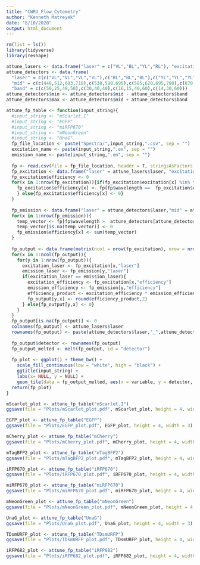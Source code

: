 ```yaml
---
title: "CWRU_Flow_Cytometry"
author: "Kenneth Matreyek"
date: "8/10/2020"
output: html_document
---
```


```r
rm(list = ls())
library(tidyverse)
library(reshape)

attune_lasers <- data.frame("laser" = c("VL","BL","YL","RL"), "excitation" = c(405,488,561,638))
attune_detectors <- data.frame(
  "laser" = c(c("VL","VL","VL","VL"),c("BL","BL","BL"),c("YL","YL","YL","YL"),c("RL","RL","RL")),
  "mid" = c(c(440,512,603,710),c(530,590,695),c(585,620,695,780),c(670,720,780)),
  "band" = c(c(50,25,48,50),c(30,40,40),c(16,15,40,60),c(14,30,60)))
attune_detectors$min <- attune_detectors$mid - attune_detectors$band
attune_detectors$max <- attune_detectors$mid + attune_detectors$band
```

```r
attune_fp_table <- function(input_string){
  #input_string <- "mScarlet.I"
  #input_string <- "EGFP"
  #input_string <- "miRFP670"
  #input_string <- "mNeonGreen"
  #input_string <- "UnaG"
  fp_file_location <- paste("Spectra/",input_string,".csv", sep = "")
  excitation_name <- paste(input_string,".ex", sep = "")
  emission_name <- paste(input_string,".em", sep = "")
  
  fp <- read.csv(file = fp_file_location, header = T, stringsAsFactors = F)
  fp_excitation <- data.frame("laser" = attune_lasers$laser, "excitation" = attune_lasers$excitation)
  fp_excitation$efficiency <- 0
  for(x in 1:nrow(fp_excitation)){if(fp_excitation$excitation[x] %in% fp$wavelength){
    fp_excitation$efficiency[x] <- fp[fp$wavelength ==  fp_excitation$excitation[x],excitation_name]
    } else{fp_excitation$efficiency[x] <- 0}
  }
  
  fp_emission <- data.frame("laser" = attune_detectors$laser,"mid" = attune_detectors$mid)
  for(x in 1:nrow(fp_emission)){
    temp_vector <- fp[fp$wavelength >  attune_detectors[attune_detectors$mid == fp_emission$mid[x],"min"] & fp$wavelength < attune_detectors[attune_detectors$mid == fp_emission$mid[x],"max"],emission_name]
    temp_vector[is.na(temp_vector)] <- 0
    fp_emission$efficiency[x] <- sum(temp_vector)
  }
  
  fp_output <- data.frame(matrix(ncol = nrow(fp_excitation), nrow = nrow(fp_emission)))
  for(x in 1:ncol(fp_output)){
    for(y in 1:nrow(fp_output)){
      excitation_laser <- fp_excitation[x,"laser"]
      emission_laser <- fp_emission[y,"laser"]
      if(excitation_laser == emission_laser){
        excitation_efficiency <- fp_excitation[x,"efficiency"]
        emission_efficiency <- fp_emission[y,"efficiency"]
        efficiency_product <- excitation_efficiency * emission_efficiency
        fp_output[y,x] <- round(efficiency_product,2)
      } else{fp_output[y,x] <- 0}
    }
  }
  fp_output[is.na(fp_output)] <- 0
  colnames(fp_output) <- attune_lasers$laser
  rownames(fp_output) <- paste(attune_detectors$laser,"_",attune_detectors$mid,"/",attune_detectors$band,sep="")
  
  fp_output$detector <- rownames(fp_output)
  fp_output_melted <- melt(fp_output, id = "detector")
  
  fp_plot <- ggplot() + theme_bw() + 
    scale_fill_continuous(low = "white", high = "black") +
    ggtitle(input_string) +
    labs(x= NULL, y = NULL) +
    geom_tile(data = fp_output_melted, aes(x = variable, y = detector, fill = value))
  return(fp_plot)
}
```

```r
mScarlet_plot <- attune_fp_table("mScarlet.I")
ggsave(file = "Plots/mScarlet_plot.pdf", mScarlet_plot, height = 4, width = 3)

EGFP_plot <- attune_fp_table("EGFP")
ggsave(file = "Plots/EGFP_plot.pdf", EGFP_plot, height = 4, width = 3)

mCherry_plot <- attune_fp_table("mCherry")
ggsave(file = "Plots/mCherry_plot.pdf", mCherry_plot, height = 4, width = 3)

mTagBFP2_plot <- attune_fp_table("mTagBFP2")
ggsave(file = "Plots/mTagBFP2_plot.pdf", mTagBFP2_plot, height = 4, width = 3)

iRFP670_plot <- attune_fp_table("iRFP670")
ggsave(file = "Plots/iRFP670_plot.pdf", iRFP670_plot, height = 4, width = 3)

miRFP670_plot <- attune_fp_table("miRFP670")
ggsave(file = "Plots/miRFP670_plot.pdf", miRFP670_plot, height = 4, width = 3)

mNeonGreen_plot <- attune_fp_table("mNeonGreen")
ggsave(file = "Plots/mNeonGreen_plot.pdf", mNeonGreen_plot, height = 4, width = 3)

UnaG_plot <- attune_fp_table("UnaG")
ggsave(file = "Plots/UnaG_plot.pdf", UnaG_plot, height = 4, width = 3)

TDsmURFP_plot <- attune_fp_table("TDsmURFP")
ggsave(file = "Plots/TDsmURFP_plot.pdf", TDsmURFP_plot, height = 4, width = 3)

iRFP682_plot <- attune_fp_table("iRFP682")
ggsave(file = "Plots/iRFP682_plot.pdf", iRFP682_plot, height = 4, width = 3)

```
